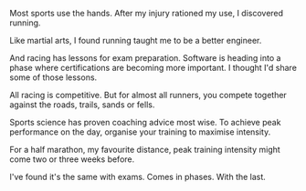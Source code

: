 
Most sports use the hands. After my injury rationed my use, I discovered running.

Like martial arts, I found running taught me to be a better engineer.

And racing has lessons for exam preparation. Software is heading into a phase where certifications are becoming
more important. I thought I'd share some of those lessons.

All racing is competitive. But for almost all runners, you compete together against the roads, trails, sands or fells.

Sports science has proven coaching advice most wise. To achieve peak performance on the day, organise your training
to maximise intensity.

For a half marathon, my favourite distance, peak training intensity might come two or three weeks before.

I've found it's the same with exams. Comes in phases. With the last.





